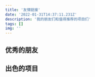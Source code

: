 ```yaml
---
title: '友情链接'
date: '2022-01-31T14:37:11.231Z'
description: '我的朋友们和值得推荐的项目们'
tags: []
img: ''
---
```



## 优秀的朋友

<LinkCard
	title="Jacob's Thoughts"
	link="https://jacobruan.xyz/"
	description="Thoughts, stories and ideas."
	img="https://bing.img.run/1366x768.php"
/>

<LinkCard
	title="小莫 の Base"
	link="https://mou.best/"
	description="小小少年，没有烦恼。"
	img="https://avatars.githubusercontent.com/u/54032212"
/>

## 出色的项目

<LinkCard
	title="WAI 科技社"
	link="https://www.waitech.cn/"
	description="WAI 科技社 (Who Am I Science & Technology Club) 是由博罗中学学生自发、由信息科组提供指导与支持的 STEM 学生社团，是青少年创客和 STEAM 教育的学习和分享交流平台"
	img="https://waitech-1256058189.cos.ap-guangzhou.myqcloud.com/2022-01-28/1643361146-903689-b5d17b7439ca0bb9.png"
/>

<LinkCard
	title="蜜柑计划 - Mikan Project"
	link="https://mikanani.me/"
	img="https://mikanani.me/images/mikan-pic.png"
/>
